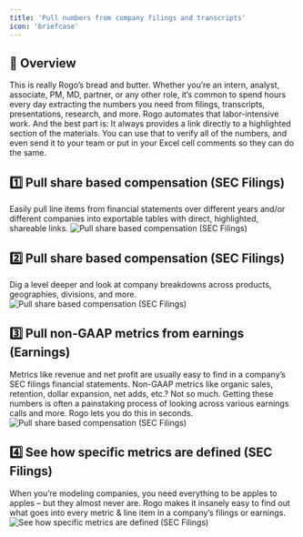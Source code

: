 ```yaml
---
title: 'Pull numbers from company filings and transcripts'
icon: 'briefcase'
---
```


## 🤖 Overview
This is really Rogo’s bread and butter. Whether you’re an intern, analyst, associate, PM, MD, partner, or any other role, it’s common to spend hours every day extracting the numbers you need from filings, transcripts, presentations, research, and more. Rogo automates that labor-intensive work. And the best part is: It always provides a link directly to a highlighted section of the materials. You can use that to verify all of the numbers, and even send it to your team or put in your Excel cell comments so they can do the same.

## 1️⃣ Pull share based compensation (SEC Filings)
Easily pull line items from financial statements over different years and/or different companies into exportable tables with direct, highlighted, shareable links.
<img
	className="block dark:hidden"
	src="/images/use-case-4-1.png"
	alt="Pull share based compensation (SEC Filings)"
/>

## 2️⃣ Pull share based compensation (SEC Filings)
Dig a level deeper and look at company breakdowns across products, geographies, divisions, and more.
<img
	className="block dark:hidden"
	src="/images/use-case-4-2.png"
	alt="Pull share based compensation (SEC Filings)"
/>

## 3️⃣ Pull non-GAAP metrics from earnings (Earnings)
Metrics like revenue and net profit are usually easy to find in a company’s SEC filings financial statements. Non-GAAP metrics like organic sales, retention, dollar expansion, net adds, etc.? Not so much. Getting these numbers is often a painstaking process of looking across various earnings calls and more. Rogo lets you do this in seconds.
<img
	className="block dark:hidden"
	src="/images/use-case-4-3.png"
	alt="Pull share based compensation (SEC Filings)"
/>

## 4️⃣ See how specific metrics are defined (SEC Filings)
When you’re modeling companies, you need everything to be apples to apples – but they almost never are. Rogo makes it insanely easy to find out what goes into every metric & line item in a company’s filings or earnings.
<img
	className="block dark:hidden"
	src="/images/use-case-4-4.png"
	alt="See how specific metrics are defined (SEC Filings)"
/>